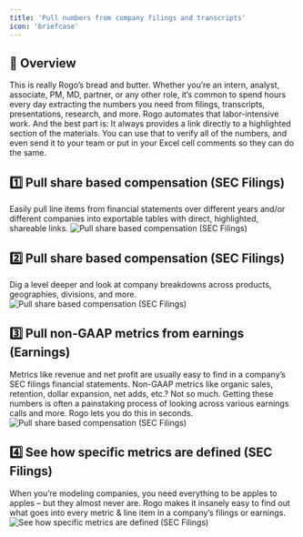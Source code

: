 ```yaml
---
title: 'Pull numbers from company filings and transcripts'
icon: 'briefcase'
---
```


## 🤖 Overview
This is really Rogo’s bread and butter. Whether you’re an intern, analyst, associate, PM, MD, partner, or any other role, it’s common to spend hours every day extracting the numbers you need from filings, transcripts, presentations, research, and more. Rogo automates that labor-intensive work. And the best part is: It always provides a link directly to a highlighted section of the materials. You can use that to verify all of the numbers, and even send it to your team or put in your Excel cell comments so they can do the same.

## 1️⃣ Pull share based compensation (SEC Filings)
Easily pull line items from financial statements over different years and/or different companies into exportable tables with direct, highlighted, shareable links.
<img
	className="block dark:hidden"
	src="/images/use-case-4-1.png"
	alt="Pull share based compensation (SEC Filings)"
/>

## 2️⃣ Pull share based compensation (SEC Filings)
Dig a level deeper and look at company breakdowns across products, geographies, divisions, and more.
<img
	className="block dark:hidden"
	src="/images/use-case-4-2.png"
	alt="Pull share based compensation (SEC Filings)"
/>

## 3️⃣ Pull non-GAAP metrics from earnings (Earnings)
Metrics like revenue and net profit are usually easy to find in a company’s SEC filings financial statements. Non-GAAP metrics like organic sales, retention, dollar expansion, net adds, etc.? Not so much. Getting these numbers is often a painstaking process of looking across various earnings calls and more. Rogo lets you do this in seconds.
<img
	className="block dark:hidden"
	src="/images/use-case-4-3.png"
	alt="Pull share based compensation (SEC Filings)"
/>

## 4️⃣ See how specific metrics are defined (SEC Filings)
When you’re modeling companies, you need everything to be apples to apples – but they almost never are. Rogo makes it insanely easy to find out what goes into every metric & line item in a company’s filings or earnings.
<img
	className="block dark:hidden"
	src="/images/use-case-4-4.png"
	alt="See how specific metrics are defined (SEC Filings)"
/>